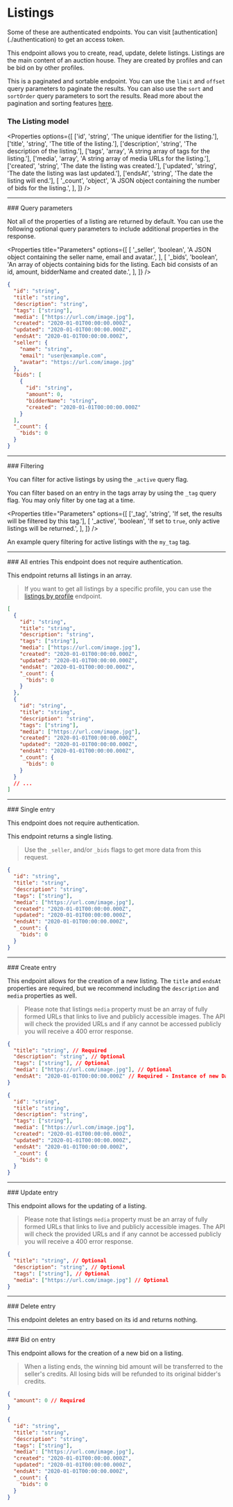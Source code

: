 
# Listings

<Callout type="warning" emoji="⚠️">
  Some of these are authenticated endpoints. You can visit
  [authentication](./authentication) to get an access token.
</Callout>

This endpoint allows you to create, read, update, delete listings. Listings are the main content of an auction house. They are created by profiles and can be bid on by other profiles.

This is a paginated and sortable endpoint. You can use the `limit` and `offset` query parameters to paginate the results. You can also use the `sort` and `sortOrder` query parameters to sort the results. Read more about the pagination and sorting features [here](../pagination-sorting).

### The Listing model

<Properties
  options={[
    ['id', 'string', 'The unique identifier for the listing.'],
    ['title', 'string', 'The title of the listing.'],
    ['description', 'string', 'The description of the listing.'],
    ['tags', 'array', 'A string array of tags for the listing.'],
    ['media', 'array', 'A string array of media URLs for the listing.'],
    ['created', 'string', 'The date the listing was created.'],
    ['updated', 'string', 'The date the listing was last updated.'],
    ['endsAt', 'string', 'The date the listing will end.'],
    [
      '_count',
      'object',
      'A JSON object containing the number of bids for the listing.',
    ],
  ]}
/>

<Hr />
### Query parameters

Not all of the properties of a listing are returned by default. You can use the following optional query parameters to include additional properties in the response.

<Properties
  title="Parameters"
  options={[
    [
      '_seller',
      'boolean',
      'A JSON object containing the seller name, email and avatar.',
    ],
    [
      '_bids',
      'boolean',
      'An array of objects containing bids for the listing. Each bid consists of an id, amount, bidderName and created date.',
    ],
  ]}
/>

```json filename="Example with all optional query parameters"
{
  "id": "string",
  "title": "string",
  "description": "string",
  "tags": ["string"],
  "media": ["https://url.com/image.jpg"],
  "created": "2020-01-01T00:00:00.000Z",
  "updated": "2020-01-01T00:00:00.000Z",
  "endsAt": "2020-01-01T00:00:00.000Z",
  "seller": {
    "name": "string",
    "email": "user@example.com",
    "avatar": "https://url.com/image.jpg"
  },
  "bids": [
    {
      "id": "string",
      "amount": 0,
      "bidderName": "string",
      "created": "2020-01-01T00:00:00.000Z"
    }
  ],
  "_count": {
    "bids": 0
  }
}
```

<Hr />
### Filtering

You can filter for active listings by using the `_active` query flag.

You can filter based on an entry in the tags array by using the `_tag` query flag. You may only filter by one tag at a time.

<Properties
  title="Parameters"
  options={[
    ['_tag', 'string', 'If set, the results will be filtered by this tag.'],
    [
      '_active',
      'boolean',
      'If set to `true`, only active listings will be returned.',
    ],
  ]}
/>

An example query filtering for active listings with the `my_tag` tag.

<EndpointDetails path="/auction/listings?_tag=my_tag&_active=true" />

<Hr />
### All entries

<EndpointDetails path="/auction/listings" />
<Callout type="info">This endpoint does not require authentication.</Callout>

This endpoint returns all listings in an array.

> If you want to get all listings by a specific profile, you can use the [listings by profile](./profiles#all-listings-by-profile) endpoint.

```json filename="Response"
[
  {
    "id": "string",
    "title": "string",
    "description": "string",
    "tags": ["string"],
    "media": ["https://url.com/image.jpg"],
    "created": "2020-01-01T00:00:00.000Z",
    "updated": "2020-01-01T00:00:00.000Z",
    "endsAt": "2020-01-01T00:00:00.000Z",
    "_count": {
      "bids": 0
    }
  },
  {
    "id": "string",
    "title": "string",
    "description": "string",
    "tags": ["string"],
    "media": ["https://url.com/image.jpg"],
    "created": "2020-01-01T00:00:00.000Z",
    "updated": "2020-01-01T00:00:00.000Z",
    "endsAt": "2020-01-01T00:00:00.000Z",
    "_count": {
      "bids": 0
    }
  }
  // ...
]
```

<Hr />
### Single entry

<EndpointDetails path="/auction/listings/<id>" />

<Callout type="info">This endpoint does not require authentication.</Callout>

This endpoint returns a single listing.

> Use the `_seller`, and/or `_bids` flags to get more data from this request.

```json filename="Response"
{
  "id": "string",
  "title": "string",
  "description": "string",
  "tags": ["string"],
  "media": ["https://url.com/image.jpg"],
  "created": "2020-01-01T00:00:00.000Z",
  "updated": "2020-01-01T00:00:00.000Z",
  "endsAt": "2020-01-01T00:00:00.000Z",
  "_count": {
    "bids": 0
  }
}
```

<Hr />
### Create entry

<EndpointDetails method="POST" path="/auction/listings" />

This endpoint allows for the creation of a new listing. The `title` and `endsAt` properties are required, but we recommend including the `description` and `media` properties as well.

> Please note that listings `media` property must be an array of fully formed URLs that links to live and publicly accessible images. The API will check the provided URLs and if any cannot be accessed publicly you will receive a 400 error response.

```json filename="Request"
{
  "title": "string", // Required
  "description": "string", // Optional
  "tags": ["string"], // Optional
  "media": ["https://url.com/image.jpg"], // Optional
  "endsAt": "2020-01-01T00:00:00.000Z" // Required - Instance of new Date()
}
```

```json filename="Response"
{
  "id": "string",
  "title": "string",
  "description": "string",
  "tags": ["string"],
  "media": ["https://url.com/image.jpg"],
  "created": "2020-01-01T00:00:00.000Z",
  "updated": "2020-01-01T00:00:00.000Z",
  "endsAt": "2020-01-01T00:00:00.000Z",
  "_count": {
    "bids": 0
  }
}
```

<Hr />
### Update entry

<EndpointDetails method="PUT" path="/auction/listings/<id>" />

This endpoint allows for the updating of a listing.

> Please note that listings `media` property must be an array of fully formed URLs that links to live and publicly accessible images. The API will check the provided URLs and if any cannot be accessed publicly you will receive a 400 error response.

```json filename="Request"
{
  "title": "string", // Optional
  "description": "string", // Optional
  "tags": ["string"], // Optional
  "media": ["https://url.com/image.jpg"] // Optional
}
```

<Hr />
### Delete entry

<EndpointDetails method="DELETE" path="/auction/listings/<id>" />

This endpoint deletes an entry based on its id and returns nothing.

<Hr />
### Bid on entry

<EndpointDetails method="POST" path="/auction/listings/<id>/bids" />

This endpoint allows for the creation of a new bid on a listing.

> When a listing ends, the winning bid amount will be transferred to the seller's credits. All losing bids will be refunded to its original bidder's credits.

```json filename="Request"
{
  "amount": 0 // Required
}
```

```json filename="Response"
{
  "id": "string",
  "title": "string",
  "description": "string",
  "tags": ["string"],
  "media": ["https://url.com/image.jpg"],
  "created": "2020-01-01T00:00:00.000Z",
  "updated": "2020-01-01T00:00:00.000Z",
  "endsAt": "2020-01-01T00:00:00.000Z",
  "_count": {
    "bids": 0
  }
}
```
